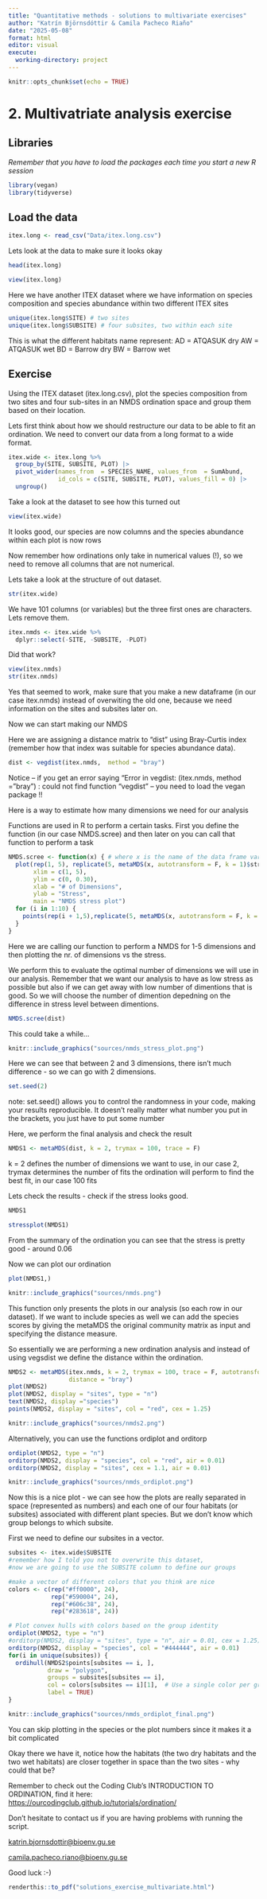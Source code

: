 ```yaml
---
title: "Quantitative methods - solutions to multivariate exercises"
author: "Katrín Björnsdóttir & Camila Pacheco Riaño"
date: "2025-05-08"
format: html
editor: visual
execute:
  working-directory: project
---
```


```r
knitr::opts_chunk$set(echo = TRUE)
```

# 2. Multivatriate analysis exercise

## Libraries

*Remember that you have to load the packages each time you start a new R session*

```r
library(vegan)
library(tidyverse)
```

## Load the data

```r

itex.long <- read_csv("Data/itex.long.csv")

```

Lets look at the data to make sure it looks okay

```r
head(itex.long)

view(itex.long)
```

Here we have another ITEX dataset where we have information on species composition and species abundance within two different ITEX sites

```r
unique(itex.long$SITE) # two sites
unique(itex.long$SUBSITE) # four subsites, two within each site
```

This is what the different habitats name represent: AD = ATQASUK dry AW = ATQASUK wet BD = Barrow dry BW = Barrow wet

## Exercise

Using the ITEX dataset (itex.long.csv), plot the species composition from two sites and four sub-sites in an NMDS ordination space and group them based on their location.

Lets first think about how we should restructure our data to be able to fit an ordination. We need to convert our data from a long format to a wide format.

```r
itex.wide <- itex.long %>% 
  group_by(SITE, SUBSITE, PLOT) |> 
  pivot_wider(names_from  = SPECIES_NAME, values_from  = SumAbund, 
              id_cols = c(SITE, SUBSITE, PLOT), values_fill = 0) |> 
  ungroup()
```

Take a look at the dataset to see how this turned out

```r
view(itex.wide)
```

It looks good, our species are now columns and the species abundance within each plot is now rows

Now remember how ordinations only take in numerical values (!), so we need to remove all columns that are not numerical.

Lets take a look at the structure of out dataset.

```r
str(itex.wide)
```

We have 101 columns (or variables) but the three first ones are characters. Lets remove them.

```r
itex.nmds <- itex.wide %>% 
  dplyr::select(-SITE, -SUBSITE, -PLOT)
```

Did that work?

```r
view(itex.nmds)
str(itex.nmds)
```

Yes that seemed to work, make sure that you make a new dataframe (in our case itex.nmds) instead of overwiting the old one, because we need information on the sites and subsites later on.

Now we can start making our NMDS

Here we are assigning a distance matrix to "dist" using Bray-Curtis index (remember how that index was suitable for species abundance data).

```r
dist <- vegdist(itex.nmds,  method = "bray")
```

Notice -- if you get an error saying "Error in vegdist: (itex.nmds, method = "bray") : could not find function "vegdist" -- you need to load the vegan package !!

Here is a way to estimate how many dimensions we need for our analysis

Functions are used in R to perform a certain tasks. First you define the function (in our case NMDS.scree) and then later on you can call that function to perform a task

```r
NMDS.scree <- function(x) { # where x is the name of the data frame variable
  plot(rep(1, 5), replicate(5, metaMDS(x, autotransform = F, k = 1)$stress), 
       xlim = c(1, 5),
       ylim = c(0, 0.30), 
       xlab = "# of Dimensions",
       ylab = "Stress", 
       main = "NMDS stress plot")
  for (i in 1:10) {
    points(rep(i + 1,5),replicate(5, metaMDS(x, autotransform = F, k = i + 1)$stress))
  }
}
```

Here we are calling our function to perform a NMDS for 1-5 dimensions and then plotting the nr. of dimensions vs the stress.

We perform this to evaluate the optimal number of dimensions we will use in our analysis. Remember that we want our analysis to have as low stress as possible but also if we can get away with low number of dimentions that is good. So we will choose the number of dimention depedning on the difference in stress level between dimentions.

```r
NMDS.scree(dist)
```

This could take a while...

```r
knitr::include_graphics("sources/nmds_stress_plot.png")
```

Here we can see that between 2 and 3 dimensions, there isn't much difference - so we can go with 2 dimensions.

```r
set.seed(2)

```

note: set.seed() allows you to control the randomness in your code, making your results reproducible. It doesn't really matter what number you put in the brackets, you just have to put some number

Here, we perform the final analysis and check the result

```r
NMDS1 <- metaMDS(dist, k = 2, trymax = 100, trace = F)
```

k = 2 defines the number of dimensions we want to use, in our case 2, trymax determines the number of fits the ordination will perform to find the best fit, in our case 100 fits

Lets check the results - check if the stress looks good.

```r
NMDS1

stressplot(NMDS1)

```

From the summary of the ordination you can see that the stress is pretty good - around 0.06

Now we can plot our ordination

```r
plot(NMDS1,)
```

```r
knitr::include_graphics("sources/nmds.png")
```

This function only presents the plots in our analysis (so each row in our dataset). If we want to include species as well we can add the species scores by giving the metaMDS the original community matrix as input and specifying the distance measure.

So essentially we are performing a new ordination analysis and instead of using vegsdist we define the distance within the ordination.

```r
NMDS2 <- metaMDS(itex.nmds, k = 2, trymax = 100, trace = F, autotransform = FALSE, 
                 distance = "bray")
plot(NMDS2)
plot(NMDS2, display = "sites", type = "n")
text(NMDS2, display ="species")
points(NMDS2, display = "sites", col = "red", cex = 1.25)

```

```r
knitr::include_graphics("sources/nmds2.png")
```

Alternatively, you can use the functions ordiplot and orditorp

```r
ordiplot(NMDS2, type = "n")
orditorp(NMDS2, display = "species", col = "red", air = 0.01)
orditorp(NMDS2, display = "sites", cex = 1.1, air = 0.01)
```

```r
knitr::include_graphics("sources/nmds_ordiplot.png")
```

Now this is a nice plot - we can see how the plots are really separated in space (represented as numbers) and each one of our four habitats (or subsites) associated with different plant species. But we don't know which group belongs to which subsite.

First we need to define our subsites in a vector.

```r
subsites <- itex.wide$SUBSITE  
#remember how I told you not to overwrite this dataset, 
#now we are going to use the SUBSITE column to define our groups

#make a vector of different colors that you think are nice
colors <- c(rep("#ff0000", 24), 
            rep("#590004", 24), 
            rep("#606c38", 24), 
            rep("#283618", 24)) 

```

```r
# Plot convex hulls with colors based on the group identity
ordiplot(NMDS2, type = "n")
#orditorp(NMDS2, display = "sites", type = "n", air = 0.01, cex = 1.25)
orditorp(NMDS2, display = "species", col = "#444444", air = 0.01)
for(i in unique(subsites)) {
  ordihull(NMDS2$points[subsites == i, ], 
           draw = "polygon",
           groups = subsites[subsites == i],
           col = colors[subsites == i][1],  # Use a single color per group
           label = TRUE)
}
```

```r
knitr::include_graphics("sources/nmds_ordiplot_final.png")
```

You can skip plotting in the species or the plot numbers since it makes it a bit complicated

Okay there we have it, notice how the habitats (the two dry habitats and the two wet habitats) are closer together in space than the two sites - why could that be?

Remember to check out the Coding Club's INTRODUCTION TO ORDINATION, find it here: <https://ourcodingclub.github.io/tutorials/ordination/>

Don't hesitate to contact us if you are having problems with running the script.

[katrin.bjornsdottir\@bioenv.gu.se](mailto:katrin.bjornsdottir@bioenv.gu.se){.email}

[camila.pacheco.riano\@bioenv.gu.se](mailto:camila.pacheco.riano@bioenv.gu.se){.email}

Good luck :-)

```r
renderthis::to_pdf("solutions_exercise_multivariate.html")
```

